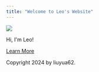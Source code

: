 ```yaml
---
title: "Welcome to Leo's Website"
---
```


```{=html}
<html lang="en">

<head>
  <meta charset="UTF-8">
  <meta name="viewport" content="width=device-width, initial-scale=1.0">
  <title>Home</title>
  <link rel="stylesheet" href="style.css">
</head>

<body>
  <main>
    <div class="picture">
      <img src="portrait.jpeg">
    </div>
    <p class="name">Hi, I'm Leo!</p>
    <a href="./about.html" class="learn_more">Learn More</a>
  </main>

  <footer>
    <p> Copyright 2024 by liuyua62. </p>
  </footer>
</body>

</html>
```
